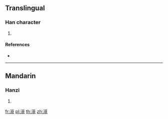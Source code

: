 {{character info/new}}
==Translingual==

===Han character===
{{Han char|rn=85|rad=水|as=11|sn=14|four=32116|canj=EBBU|ids=⿰氵覓}}

# {{defn|Han|sort=水11}}

====References====
* {{Han ref|kx=0646.110|dkj=18147|dj=1055.100|hdz=31725.100|uh=6F1E|ud=28446|bh=E2B7|bd=58039}}

----

==Mandarin==

===Hanzi===
{{cmn-hanzi|pin=[[mì]] ([[mi4]])|wg=mi<sup>4</sup>}}

# {{defn|lang=cmn|sort=水11}}

[[fr:漞]]
[[pl:漞]]
[[th:漞]]
[[zh:漞]]